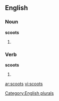 ==English==

===Noun===
'''scoots'''

# {{plural of |[[scoot]]}}

===Verb===
'''scoots'''

# {{third-person singular of|[[scoot]]}}

[[Category:English plurals]]

[[ar:scoots]]
[[vi:scoots]]